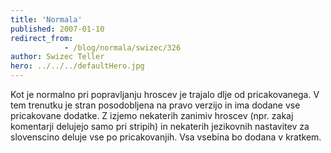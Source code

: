 ```yaml
---
title: 'Normala'
published: 2007-01-10
redirect_from: 
            - /blog/normala/swizec/326
author: Swizec Teller
hero: ../../../defaultHero.jpg
---
```

Kot je normalno pri popravljanju hroscev je trajalo dlje od pricakovanega. V tem trenutku je stran posodobljena na pravo verzijo in ima dodane vse pricakovane dodatke. Z izjemo nekaterih zanimiv hroscev (npr. zakaj komentarji delujejo samo pri stripih) in nekaterih jezikovnih nastavitev za slovenscino deluje vse po pricakovanjih. Vsa vsebina bo dodana v kratkem.